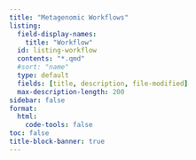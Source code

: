 ```yaml
---
title: "Metagenomic Workflows"
listing:
  field-display-names:
    title: "Workflow"
  id: listing-workflow
  contents: "*.qmd"
  #sort: "name"
  type: default
  fields: [title, description, file-modified]
  max-description-length: 200
sidebar: false
format:
  html:
    code-tools: false
toc: false
title-block-banner: true
---
```

